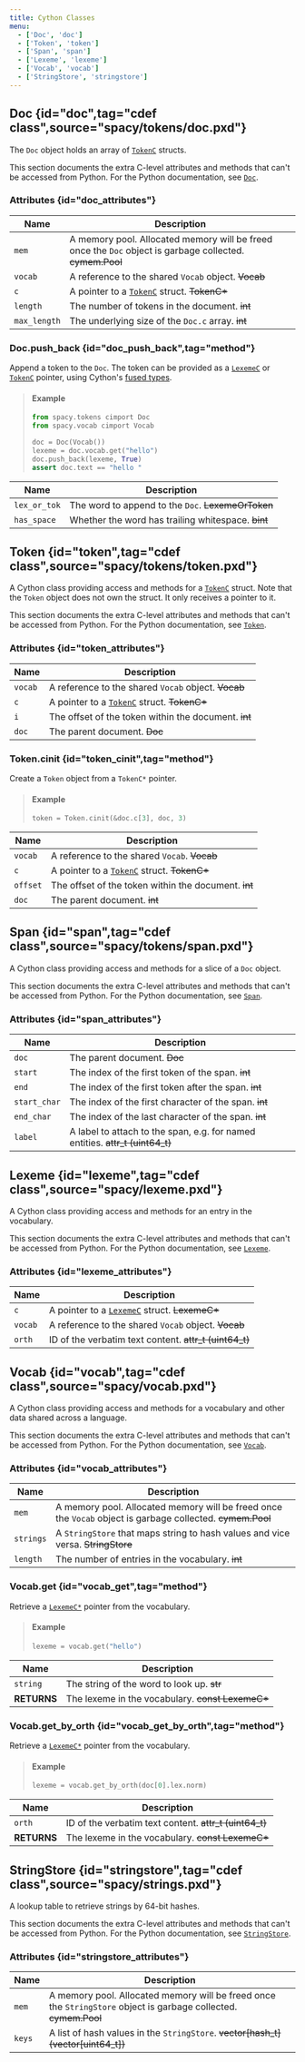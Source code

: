 ```yaml
---
title: Cython Classes
menu:
  - ['Doc', 'doc']
  - ['Token', 'token']
  - ['Span', 'span']
  - ['Lexeme', 'lexeme']
  - ['Vocab', 'vocab']
  - ['StringStore', 'stringstore']
---
```


## Doc {id="doc",tag="cdef class",source="spacy/tokens/doc.pxd"}

The `Doc` object holds an array of [`TokenC`](/api/cython-structs#tokenc)
structs.

<Infobox variant="warning">

This section documents the extra C-level attributes and methods that can't be
accessed from Python. For the Python documentation, see [`Doc`](/api/doc).

</Infobox>

### Attributes {id="doc_attributes"}

| Name         | Description                                                                                              |
| ------------ | -------------------------------------------------------------------------------------------------------- |
| `mem`        | A memory pool. Allocated memory will be freed once the `Doc` object is garbage collected. ~~cymem.Pool~~ |
| `vocab`      | A reference to the shared `Vocab` object. ~~Vocab~~                                                      |
| `c`          | A pointer to a [`TokenC`](/api/cython-structs#tokenc) struct. ~~TokenC\*~~                               |
| `length`     | The number of tokens in the document. ~~int~~                                                            |
| `max_length` | The underlying size of the `Doc.c` array. ~~int~~                                                        |

### Doc.push_back {id="doc_push_back",tag="method"}

Append a token to the `Doc`. The token can be provided as a
[`LexemeC`](/api/cython-structs#lexemec) or
[`TokenC`](/api/cython-structs#tokenc) pointer, using Cython's
[fused types](http://cython.readthedocs.io/en/latest/src/userguide/fusedtypes.html).

> #### Example
>
> ```python
> from spacy.tokens cimport Doc
> from spacy.vocab cimport Vocab
>
> doc = Doc(Vocab())
> lexeme = doc.vocab.get("hello")
> doc.push_back(lexeme, True)
> assert doc.text == "hello "
> ```

| Name         | Description                                        |
| ------------ | -------------------------------------------------- |
| `lex_or_tok` | The word to append to the `Doc`. ~~LexemeOrToken~~ |
| `has_space`  | Whether the word has trailing whitespace. ~~bint~~ |

## Token {id="token",tag="cdef class",source="spacy/tokens/token.pxd"}

A Cython class providing access and methods for a
[`TokenC`](/api/cython-structs#tokenc) struct. Note that the `Token` object does
not own the struct. It only receives a pointer to it.

<Infobox variant="warning">

This section documents the extra C-level attributes and methods that can't be
accessed from Python. For the Python documentation, see [`Token`](/api/token).

</Infobox>

### Attributes {id="token_attributes"}

| Name    | Description                                                                |
| ------- | -------------------------------------------------------------------------- |
| `vocab` | A reference to the shared `Vocab` object. ~~Vocab~~                        |
| `c`     | A pointer to a [`TokenC`](/api/cython-structs#tokenc) struct. ~~TokenC\*~~ |
| `i`     | The offset of the token within the document. ~~int~~                       |
| `doc`   | The parent document. ~~Doc~~                                               |

### Token.cinit {id="token_cinit",tag="method"}

Create a `Token` object from a `TokenC*` pointer.

> #### Example
>
> ```python
> token = Token.cinit(&doc.c[3], doc, 3)
> ```

| Name     | Description                                                                |
| -------- | -------------------------------------------------------------------------- |
| `vocab`  | A reference to the shared `Vocab`. ~~Vocab~~                               |
| `c`      | A pointer to a [`TokenC`](/api/cython-structs#tokenc) struct. ~~TokenC\*~~ |
| `offset` | The offset of the token within the document. ~~int~~                       |
| `doc`    | The parent document. ~~int~~                                               |

## Span {id="span",tag="cdef class",source="spacy/tokens/span.pxd"}

A Cython class providing access and methods for a slice of a `Doc` object.

<Infobox variant="warning">

This section documents the extra C-level attributes and methods that can't be
accessed from Python. For the Python documentation, see [`Span`](/api/span).

</Infobox>

### Attributes {id="span_attributes"}

| Name         | Description                                                                   |
| ------------ | ----------------------------------------------------------------------------- |
| `doc`        | The parent document. ~~Doc~~                                                  |
| `start`      | The index of the first token of the span. ~~int~~                             |
| `end`        | The index of the first token after the span. ~~int~~                          |
| `start_char` | The index of the first character of the span. ~~int~~                         |
| `end_char`   | The index of the last character of the span. ~~int~~                          |
| `label`      | A label to attach to the span, e.g. for named entities. ~~attr_t (uint64_t)~~ |

## Lexeme {id="lexeme",tag="cdef class",source="spacy/lexeme.pxd"}

A Cython class providing access and methods for an entry in the vocabulary.

<Infobox variant="warning">

This section documents the extra C-level attributes and methods that can't be
accessed from Python. For the Python documentation, see [`Lexeme`](/api/lexeme).

</Infobox>

### Attributes {id="lexeme_attributes"}

| Name    | Description                                                                   |
| ------- | ----------------------------------------------------------------------------- |
| `c`     | A pointer to a [`LexemeC`](/api/cython-structs#lexemec) struct. ~~LexemeC\*~~ |
| `vocab` | A reference to the shared `Vocab` object. ~~Vocab~~                           |
| `orth`  | ID of the verbatim text content. ~~attr_t (uint64_t)~~                        |

## Vocab {id="vocab",tag="cdef class",source="spacy/vocab.pxd"}

A Cython class providing access and methods for a vocabulary and other data
shared across a language.

<Infobox variant="warning">

This section documents the extra C-level attributes and methods that can't be
accessed from Python. For the Python documentation, see [`Vocab`](/api/vocab).

</Infobox>

### Attributes {id="vocab_attributes"}

| Name      | Description                                                                                                |
| --------- | ---------------------------------------------------------------------------------------------------------- |
| `mem`     | A memory pool. Allocated memory will be freed once the `Vocab` object is garbage collected. ~~cymem.Pool~~ |
| `strings` | A `StringStore` that maps string to hash values and vice versa. ~~StringStore~~                            |
| `length`  | The number of entries in the vocabulary. ~~int~~                                                           |

### Vocab.get {id="vocab_get",tag="method"}

Retrieve a [`LexemeC*`](/api/cython-structs#lexemec) pointer from the
vocabulary.

> #### Example
>
> ```python
> lexeme = vocab.get("hello")
> ```

| Name        | Description                                                                                                |
| ----------- | ---------------------------------------------------------------------------------------------------------- |
| `string`    | The string of the word to look up. ~~str~~                                                                 |
| **RETURNS** | The lexeme in the vocabulary. ~~const LexemeC\*~~                                                          |

### Vocab.get_by_orth {id="vocab_get_by_orth",tag="method"}

Retrieve a [`LexemeC*`](/api/cython-structs#lexemec) pointer from the
vocabulary.

> #### Example
>
> ```python
> lexeme = vocab.get_by_orth(doc[0].lex.norm)
> ```

| Name        | Description                                                                                                |
| ----------- | ---------------------------------------------------------------------------------------------------------- |
| `orth`      | ID of the verbatim text content. ~~attr_t (uint64_t)~~                                                     |
| **RETURNS** | The lexeme in the vocabulary. ~~const LexemeC\*~~                                                          |

## StringStore {id="stringstore",tag="cdef class",source="spacy/strings.pxd"}

A lookup table to retrieve strings by 64-bit hashes.

<Infobox variant="warning">

This section documents the extra C-level attributes and methods that can't be
accessed from Python. For the Python documentation, see
[`StringStore`](/api/stringstore).

</Infobox>

### Attributes {id="stringstore_attributes"}

| Name   | Description                                                                                                      |
| ------ | ---------------------------------------------------------------------------------------------------------------- |
| `mem`  | A memory pool. Allocated memory will be freed once the `StringStore` object is garbage collected. ~~cymem.Pool~~ |
| `keys` | A list of hash values in the `StringStore`. ~~vector[hash_t] \(vector[uint64_t])~~                               |
